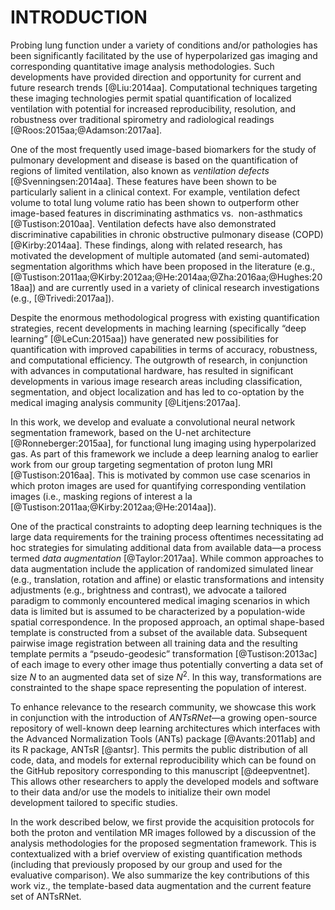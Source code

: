 
# INTRODUCTION 

Probing lung function under a variety of conditions and/or pathologies
has been significantly facilitated by the use of hyperpolarized gas
imaging and corresponding quantitative image analysis methodologies. 
Such developments have provided direction and opportunity for current 
and future research trends [@Liu:2014aa].  Computational techniques 
targeting these imaging technologies permit spatial
quantification of localized ventilation with potential for increased reproducibility,
resolution, and robustness over traditional spirometry and radiological
readings [@Roos:2015aa;@Adamson:2017aa]. 

One of the most frequently used image-based biomarkers for 
the study of pulmonary development and disease is based on the quantification 
of regions of limited ventilation, also known as _ventilation defects_ [@Svenningsen:2014aa].
These features have been shown to be particularly salient in a clinical context.
For example, ventilation defect volume to total lung volume ratio has been shown 
to outperform other image-based features in discriminating asthmatics vs. 
non-asthmatics [@Tustison:2010aa].  Ventilation defects have also demonstrated 
discriminative capabilities in chronic obstructive pulmonary disease (COPD) [@Kirby:2014aa].
These findings, along with related research, has motivated the development of multiple automated (and semi-automated) 
segmentation algorithms which have been proposed in the literature (e.g., 
[@Tustison:2011aa;@Kirby:2012aa;@He:2014aa;@Zha:2016aa;@Hughes:2018aa])
and are currently used in a variety of clinical research investigations 
(e.g., [@Trivedi:2017aa]).

Despite the enormous methodological progress with existing quantification strategies, 
recent developments in maching learning (specifically "deep learning" 
[@LeCun:2015aa]) have generated new possibilities for quantification 
with improved capabilities in terms of accuracy, robustness, and 
computational efficiency.
The outgrowth of research, in conjunction with advances
in computational hardware, has resulted in significant developments 
in various image research areas including classification, segmentation,
and object localization and has led to co-optation by the medical imaging 
analysis community [@Litjens:2017aa].

In this work, we develop and evaluate a convolutional neural network 
segmentation framework, based on the U-net architecture [@Ronneberger:2015aa], 
for functional lung imaging using hyperpolarized gas.  As part of this framework
we include a deep learning analog to earlier work from our group targeting
segmentation of proton lung MRI [@Tustison:2016aa].  This is motivated by 
common use case scenarios in which proton images are used for quantifying 
corresponding ventilation images (i.e., masking regions of interest 
a la [@Tustison:2011aa;@Kirby:2012aa;@He:2014aa]).

One of the practical constraints 
to adopting deep learning techniques is the large data requirements for
the training process oftentimes necessitating ad hoc strategies for 
simulating additional data from available data---a process termed _data augmentation_ [@Taylor:2017aa].
While common approaches to data augmentation include the application
of randomized simulated linear (e.g., translation, rotation and affine) 
or elastic transformations and intensity adjustments (e.g., brightness and contrast), 
we advocate a tailored paradigm to commonly encountered medical imaging scenarios
in which data is limited but is assumed to be characterized by a population-wide 
spatial correspondence.  In the proposed approach, an optimal shape-based template is constructed 
from a subset of the available data.   Subsequent pairwise image registration 
between all training data and the resulting template permits a "pseudo-geodesic"
transformation [@Tustison:2013ac] of each image to every other image thus potentially 
converting a data set of size
$N$ to an augmented data set of size $N^2$.  In this way, transformations are 
constrainted to the shape space representing the population of interest.

To enhance relevance to the research community, we showcase this work in 
conjunction with the introduction of _ANTsRNet_---a growing open-source 
repository of well-known deep learning architectures which interfaces with the 
Advanced Normalization Tools (ANTs) package [@Avants:2011ab] and its R package,
ANTsR [@antsr].  This permits the public distribution of
all code, data, and models for external reproducibility which can be found on 
the GitHub repository corresponding to this manuscript [@deepventnet].  This 
allows other researchers to apply the developed models and software to their 
data and/or use the models to initialize their own model development tailored 
to specific studies. 

In the work described below, we first provide the acquisition protocols for both
the proton and ventilation MR images followed by a discussion of the analysis 
methodologies for the proposed segmentation framework.  This is 
contextualized with a brief overview of existing quantification methods (including
that previously proposed by our group and used for the evaluative comparison).  We
also summarize the key contributions of this work viz., the template-based data 
augmentation and the current feature set of ANTsRNet.



